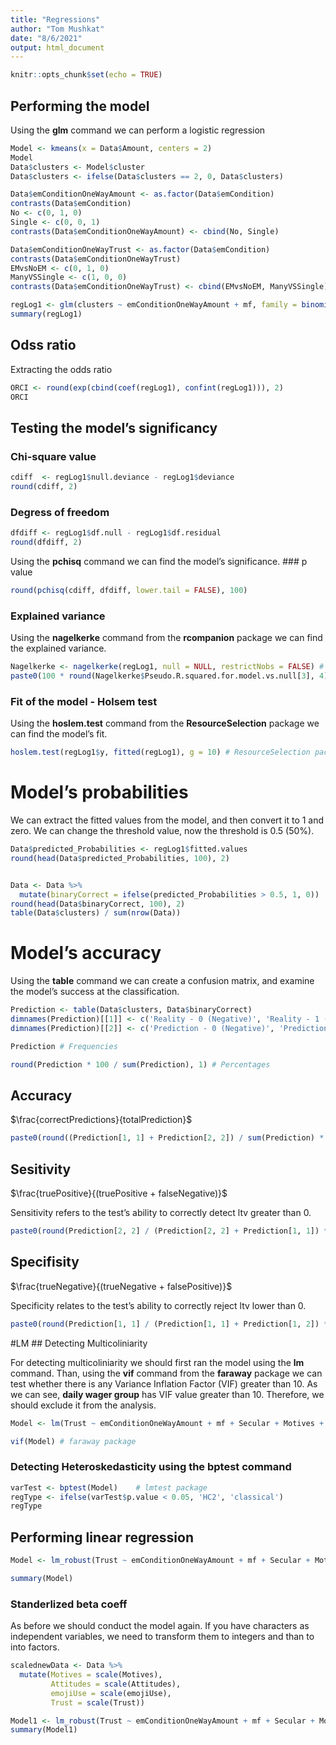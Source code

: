 ```yaml
---
title: "Regressions"
author: "Tom Mushkat"
date: "8/6/2021"
output: html_document
---
```


```r
knitr::opts_chunk$set(echo = TRUE)
```

## Performing the model
Using the **glm** command we can perform a logistic regression
```r

Model <- kmeans(x = Data$Amount, centers = 2)
Model
Data$clusters <- Model$cluster
Data$clusters <- ifelse(Data$clusters == 2, 0, Data$clusters)

Data$emConditionOneWayAmount <- as.factor(Data$emCondition)
contrasts(Data$emCondition)
No <- c(0, 1, 0)
Single <- c(0, 0, 1)
contrasts(Data$emConditionOneWayAmount) <- cbind(No, Single)

Data$emConditionOneWayTrust <- as.factor(Data$emCondition)
contrasts(Data$emConditionOneWayTrust)
EMvsNoEM <- c(0, 1, 0)
ManyVSSingle <- c(1, 0, 0)
contrasts(Data$emConditionOneWayTrust) <- cbind(EMvsNoEM, ManyVSSingle)

regLog1 <- glm(clusters ~ emConditionOneWayAmount + mf, family = binomial('logit'), data = Data)
summary(regLog1)
```

## Odss ratio
Extracting the odds ratio
```r
ORCI <- round(exp(cbind(coef(regLog1), confint(regLog1))), 2) 
ORCI
```

## Testing the model's significancy
### Chi-square value

```r
cdiff  <- regLog1$null.deviance - regLog1$deviance
round(cdiff, 2)
```

### Degress of freedom

```r
dfdiff <- regLog1$df.null - regLog1$df.residual
round(dfdiff, 2)
```

Using the **pchisq** command we can find the model's significance.
### p value
```r
round(pchisq(cdiff, dfdiff, lower.tail = FALSE), 100)
```

### Explained variance

Using the **nagelkerke** command from the **rcompanion** package we can find the explained variance.
```r
Nagelkerke <- nagelkerke(regLog1, null = NULL, restrictNobs = FALSE) # rcompanion package
paste0(100 * round(Nagelkerke$Pseudo.R.squared.for.model.vs.null[3], 4), "%")
```

### Fit of the model - Holsem test
Using the **hoslem.test** command from the **ResourceSelection** package we can find the model's fit.
```r
hoslem.test(regLog1$y, fitted(regLog1), g = 10) # ResourceSelection package
```


# Model's probabilities
We can extract the fitted values from the model, and then convert it to 1 and zero.
We can change the threshold value, now the threshold is 0.5 (50%). 
```r
Data$predicted_Probabilities <- regLog1$fitted.values
round(head(Data$predicted_Probabilities, 100), 2)


Data <- Data %>% 
  mutate(binaryCorrect = ifelse(predicted_Probabilities > 0.5, 1, 0))  ## here you cange cahge the threshold 
round(head(Data$binaryCorrect, 100), 2)
table(Data$clusters) / sum(nrow(Data))
```



# Model's accuracy
Using the **table** command we can create a confusion matrix, and examine the model's success at the classification.
```r
Prediction <- table(Data$clusters, Data$binaryCorrect)
dimnames(Prediction)[[1]] <- c('Reality - 0 (Negative)', 'Reality - 1 (Positive)')
dimnames(Prediction)[[2]] <- c('Prediction - 0 (Negative)', 'Prediction - 1 (Positive)')

Prediction # Frequencies 

round(Prediction * 100 / sum(Prediction), 1) # Percentages
```

## Accuracy 

$\frac{correctPredictions}{totalPrediction}$

```r
paste0(round((Prediction[1, 1] + Prediction[2, 2]) / sum(Prediction) * 100, 2), "%")
```

## Sesitivity 

$\frac{truePositive}{(truePositive + falseNegative)}$

Sensitivity refers to the test's ability to correctly detect ltv greater than 0.

```r
paste0(round(Prediction[2, 2] / (Prediction[2, 2] + Prediction[1, 1]) * 100, 2), "%")
```

## Specifisity 

$\frac{trueNegative}{(trueNegative + falsePositive)}$

Specificity relates to the test's ability to correctly reject ltv lower than 0.

```r
paste0(round(Prediction[1, 1] / (Prediction[1, 1] + Prediction[1, 2]) * 100, 2), "%")
```



#LM
## Detecting Multicoliniarity

For detecting multicoliniarity we should first ran the model using the **lm** command.
Than, using the **vif** command from the **faraway** package we can test whether there is any Variance Inflation Factor (VIF) greater than 10.
As we can see, **daily wager group**  has VIF value greater than 10. Therefore, we should exclude it from the analysis.
```r
Model <- lm(Trust ~ emConditionOneWayAmount + mf + Secular + Motives + Attitudes + emojiUse, data = Data) 

vif(Model) # faraway package
```

### Detecting Heteroskedasticity using the bptest command

```r
varTest <- bptest(Model)    # lmtest package
regType <- ifelse(varTest$p.value < 0.05, 'HC2', 'classical')
regType
```


## Performing linear regression

```r
Model <- lm_robust(Trust ~ emConditionOneWayAmount + mf + Secular + Motives + Attitudes + emojiUse, se_type =  regType, data = Data)

summary(Model)
```


### Standerlized beta coeff 
As before we should conduct the model again.
If you have characters as independent variables, we need to transform them to integers and than to into factors. 
```r
scalednewData <- Data %>% 
  mutate(Motives = scale(Motives),
         Attitudes = scale(Attitudes),
         emojiUse = scale(emojiUse),
         Trust = scale(Trust))

Model1 <- lm_robust(Trust ~ emConditionOneWayAmount + mf + Secular + Motives + Attitudes + emojiUse, se_type = regType, data = scalednewData) # estimatr package
summary(Model1)

```
